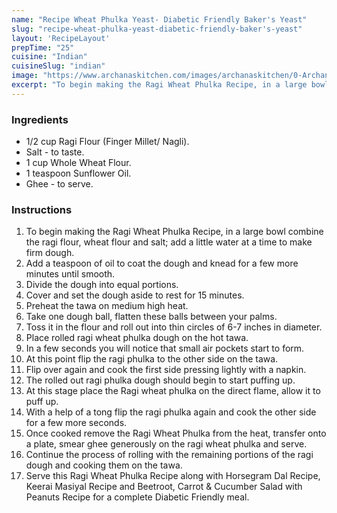 ---
name: "Recipe Wheat Phulka Yeast- Diabetic Friendly Baker's Yeast"
slug: "recipe-wheat-phulka-yeast-diabetic-friendly-baker's-yeast"
layout: 'RecipeLayout'
prepTime: "25"
cuisine: "Indian"
cuisineSlug: "indian"
image: "https://www.archanaskitchen.com/images/archanaskitchen/0-Archanas-Kitchen-Recipes/2019/Ragi_Wheat_Phulka_Video_Recipe_4_1600.jpg"
excerpt: "To begin making the Ragi Wheat Phulka Recipe, in a large bowl combine the ragi flour, wheat flour and salt; add a little water at a time to make firm dough"
---

### Ingredients

- 1/2 cup Ragi Flour (Finger Millet/ Nagli).
- Salt - to taste.
- 1 cup Whole Wheat Flour.
- 1 teaspoon Sunflower Oil.
- Ghee - to serve.

### Instructions

1. To begin making the Ragi Wheat Phulka Recipe, in a large bowl combine the ragi flour, wheat flour and salt; add a little water at a time to make firm dough.
1. Add a teaspoon of oil to coat the dough and knead for a few more minutes until smooth.
1. Divide the dough into equal portions.
1. Cover and set the dough aside to rest for 15 minutes.
1. Preheat the tawa on medium high heat.
1. Take one dough ball, flatten these balls between your palms.
1. Toss it in the flour and roll out into thin circles of 6-7 inches in diameter.
1. Place rolled ragi wheat phulka dough on the hot tawa.
1. In a few seconds you will notice that small air pockets start to form.
1. At this point flip the ragi phulka to the other side on the tawa.
1. Flip over again and cook the first side pressing lightly with a napkin.
1. The rolled out ragi phulka dough should begin to start puffing up.
1. At this stage place the Ragi wheat phulka on the direct flame, allow it to puff up.
1. With a help of a tong flip the ragi phulka again and cook the other side for a few more seconds.
1. Once cooked remove the Ragi Wheat Phulka from the heat, transfer onto a plate, smear ghee generously on the ragi wheat phulka and serve.
1. Continue the process of rolling with the remaining portions of the ragi dough and cooking them on the tawa.
1. Serve this Ragi Wheat Phulka Recipe along with Horsegram Dal Recipe, Keerai Masiyal Recipe and Beetroot, Carrot & Cucumber Salad with Peanuts Recipe for a complete Diabetic Friendly meal.
